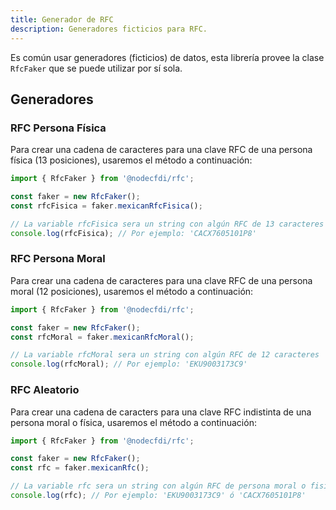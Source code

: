 ```yaml
---
title: Generador de RFC
description: Generadores ficticios para RFC.
---
```


Es común usar generadores (ficticios) de datos, esta librería provee la clase `RfcFaker` que se puede utilizar por sí sola.

## Generadores

### RFC Persona Física

Para crear una cadena de caracteres para una clave RFC de una persona física (13 posiciones), usaremos el método a continuación:

```ts
import { RfcFaker } from '@nodecfdi/rfc';

const faker = new RfcFaker();
const rfcFisica = faker.mexicanRfcFisica();

// La variable rfcFisica sera un string con algún RFC de 13 caracteres
console.log(rfcFisica); // Por ejemplo: 'CACX7605101P8'
```

### RFC Persona Moral

Para crear una cadena de caracteres para una clave RFC de una persona moral (12 posiciones), usaremos el método a continuación:

```ts
import { RfcFaker } from '@nodecfdi/rfc';

const faker = new RfcFaker();
const rfcMoral = faker.mexicanRfcMoral();

// La variable rfcMoral sera un string con algún RFC de 12 caracteres
console.log(rfcMoral); // Por ejemplo: 'EKU9003173C9'
```

### RFC Aleatorio

Para crear una cadena de caracters para una clave RFC indistinta de una persona moral o física, usaremos el método a continuación:

```ts
import { RfcFaker } from '@nodecfdi/rfc';

const faker = new RfcFaker();
const rfc = faker.mexicanRfc();

// La variable rfc sera un string con algún RFC de persona moral o fisica
console.log(rfc); // Por ejemplo: 'EKU9003173C9' ó 'CACX7605101P8'
```

